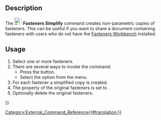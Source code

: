 <languages/>

{{Docnav
|[[Fasteners_Move|Move]]
|[[Fasteners_MatchTypeInner|MatchTypeInner]]
|[[Fasteners_Workbench|Fasteners]]
|IconL=Fasteners_Move.svg
|IconR=Fasteners_MatchTypeInner.svg
|IconC=Fasteners_workbench_icon.svg
}}

{{GuiCommand
|Name=Fasteners Simplify
|MenuLocation=Fasteners → Simplify shape
|Workbenches=[[Fasteners_Workbench|Fasteners]]
}}

==Description== 

The [[Image:Fasteners_Simplify.svg|24px]] '''Fasteners Simplify''' command creates non-parametric copies of fasteners. This can be useful if you want to share a document containing fasteners with users who do not have the [[Fasteners_Workbench|Fasteners Workbench]] installed.

==Usage== 

# Select one or more fasteners.
# There are several ways to invoke the command:
#* Press the {{Button|[[Image:Fasteners_Simplify.svg|16px]] [[Fasteners_Simplify|Simplify shape]]}} button.
#* Select the {{MenuCommand|Fasteners → [[Image:Fasteners_Simplify.svg|16px]] Simplify shape}} option from the menu.
# For each fastener a simplified copy is created.
# The {{PropertyView|Visibility}} property of the original fasteners is set to {{FALSE}}.
# Optionally delete the original fasteners.


{{Docnav
|[[Fasteners_Move|Move]]
|[[Fasteners_MatchTypeInner|MatchTypeInner]]
|[[Fasteners_Workbench|Fasteners]]
|IconL=Fasteners_Move.svg
|IconR=Fasteners_MatchTypeInner.svg
|IconC=Fasteners_workbench_icon.svg
}}

[[Category:External_Command_Reference{{#translation:}}]]
{{Fasteners_Tools_navi{{#translation:}}}}